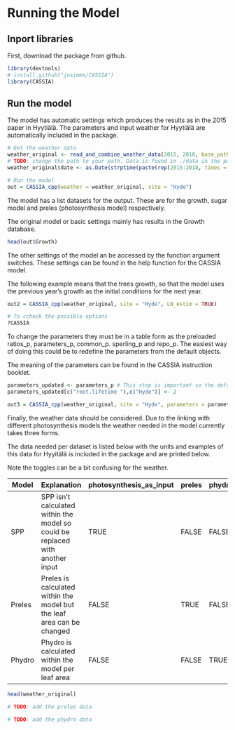 # Running the Model

## Inport libraries

First, download the package from github.

```r
library(devtools)
# install_github("josimms/CASSIA")
library(CASSIA)
```

## Run the model

The model has automatic settings which produces the results as in the 2015 paper in Hyytiälä. The parameters and input weather for Hyytiälä are automatically included in the package.

```r
# Get the weather data
weather_original <- read_and_combine_weather_data(2015, 2018, base_path = "~/Documents/CASSIA/data/weather_original_")
# TODO: change the path to your path. Data is found in ./data in the package
weather_original$date <- as.Date(strptime(paste(rep(2015:2018, times = c(365, 366, 365, 365)), weather_original$X), format = "%Y %j"))

# Run the model
out = CASSIA_cpp(weather = weather_original, site = "Hyde")
```

The model has a list datasets for the output. These are for the growth, sugar model and preles (photosynthesis model) respectively.

The original model or basic settings mainly has results in the Growth database.

```r
head(out$Growth)
```

The other settings of the model an be accessed by the function argument switches. These settings can be found in the help function for the CASSIA model. 

The following example means that the trees growth, so that the model uses the previous year's growth as the initial conditions for the next year.

```r
out2 = CASSIA_cpp(weather_original, site = "Hyde", LN_estim = TRUE)

# To ccheck the possible options
?CASSIA
```

To change the parameters they must be in a table form as the preloaded ratios_p, parameters_p, common_p. sperling_p and repo_p. The easiest way of doing this could be to redefine the parameters from the default objects.

The meaning of the parameters can be found in the CASSIA instruction booklet.

```r
parameters_updated <- parameters_p # This step is important so the default values aren't overwritten
parameters_updated[c("root.lifetime	"),c("Hyde")] <- 2

out3 = CASSIA_cpp(weather_original, site = "Hyde", parameters = parameters_updated)
```

Finally, the weather data should be considered. Due to the linking with different photosynthesis models the weather needed in the model currently takes three forms.

The data needed per dataset is listed below with the units and examples of this data for Hyyitälä is included in the package and are printed below.

Note the toggles can be a bit confusing for the weather.

| Model    | Explanation                                                                    | photosynthesis_as_input | preles | phydro | fAPAR_Tian |
|----------|--------------------------------------------------------------------------------|--------------------------|--------|--------|------------|
| SPP      | SPP isn't calculated within the model so could be replaced with another input | TRUE                     | FALSE  | FALSE  | FALSE      |
| Preles   | Preles is calculated within the model but the leaf area can be changed         | FALSE                    | TRUE   | FALSE  | FALSE or TRUE |
| Phydro   | Phydro is calculated within the model per leaf area                            | FALSE                    | FALSE  | TRUE   | FALSE      |


```r
head(weather_original)

# TODO: add the preles data

# TODO: add the phydro data
```
